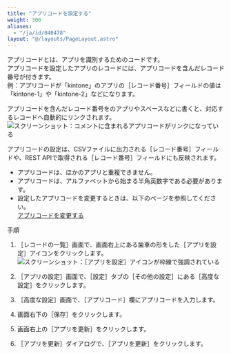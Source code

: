 ```yaml
---
title: "アプリコードを設定する"
weight: 300
aliases:
  - "/ja/id/040478"
layout: "@/layouts/PageLayout.astro"
---
```




アプリコードとは、アプリを識別するためのコードです。  
アプリコードを設定したアプリのレコードには、アプリコードを含んだレコード番号が付きます。  
例：アプリコードが「kintone」のアプリの<Wovn>［レコード番号］</Wovn>フィールドの値は「kintone-1」や「kintone-2」などになります。

アプリコードを含んだレコード番号を<Kintone />のアプリやスペースなどに書くと、対応するレコードへ自動的にリンクされます。
<Img src="/k/kintone/img-ja/appcode_img3.png" alt="スクリーンショット：コメントに含まれるアプリコードがリンクになっている" />

<Warning>

アプリコードの設定は、CSVファイルに出力される<Wovn>［レコード番号］</Wovn>フィールドや、REST APIで取得される<Wovn>［レコード番号］</Wovn>フィールドにも反映されます。

</Warning>

<Note>

* アプリコードは、ほかのアプリと重複できません。
* アプリコードは、アルファベットから始まる半角英数字である必要があります。
* 設定したアプリコードを変更するときは、以下のページを参照してください。  
  [アプリコードを変更する](/k/ja/id/040826.html)

</Note>

<Heading id="app_othersettings_appcode_10">手順</Heading>
1. <Wovn>［レコードの一覧］</Wovn>画面で、画面右上にある歯車の形をした<Wovn>［アプリを設定］</Wovn>アイコンをクリックします。  
   <Img src="/k/kintone/img/settings_new_icon.png" alt="スクリーンショット：［アプリを設定］アイコンが枠線で強調されている" />

1. <Wovn>［アプリの設定］</Wovn>画面で、<Wovn>［設定］</Wovn>タブの<Wovn>［その他の設定］</Wovn>にある<Wovn>［高度な設定］</Wovn>をクリックします。

1. <Wovn>［高度な設定］</Wovn>画面で、<Wovn>［アプリコード］</Wovn>欄にアプリコードを入力します。

1. 画面右下の<Wovn>［保存］</Wovn>をクリックします。

1. 画面右上の<Wovn>［アプリを更新］</Wovn>をクリックします。

1. <Wovn>［アプリを更新］</Wovn>ダイアログで、<Wovn>［アプリを更新］</Wovn>をクリックします。
